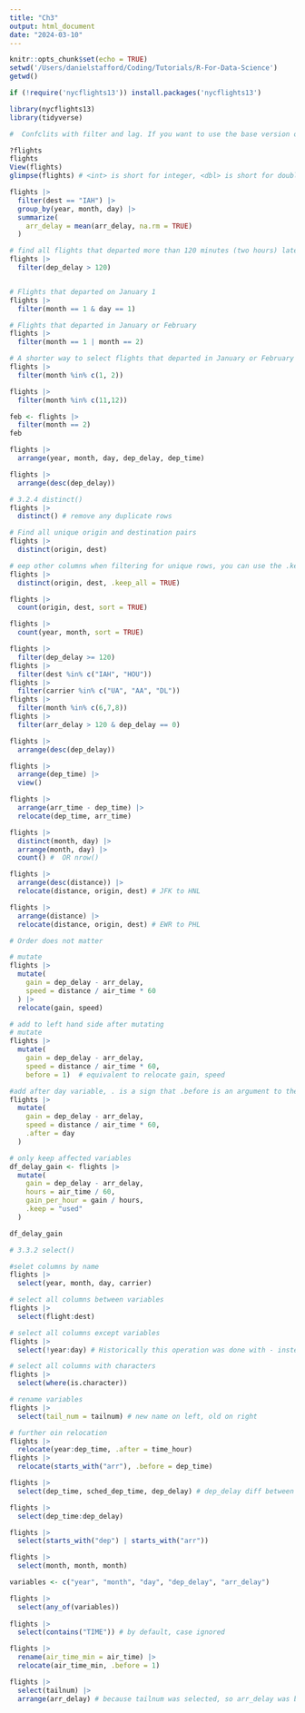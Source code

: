 ```yaml
---
title: "Ch3"
output: html_document
date: "2024-03-10"
---
```


```r
knitr::opts_chunk$set(echo = TRUE)
setwd('/Users/danielstafford/Coding/Tutorials/R-For-Data-Science')
getwd()
```

```r
if (!require('nycflights13')) install.packages('nycflights13')

library(nycflights13)
library(tidyverse)

#  Confclits with filter and lag. If you want to use the base version of these functions after loading dplyr, you’ll need to use their full names: stats::filter() and stats::lag().
```

```r
?flights
flights
View(flights)
glimpse(flights) # <int> is short for integer, <dbl> is short for double (aka real numbers), <chr> for character (aka strings), and <dttm> for date-time.
```

```r
flights |>
  filter(dest == "IAH") |> 
  group_by(year, month, day) |> 
  summarize(
    arr_delay = mean(arr_delay, na.rm = TRUE)
  )

# find all flights that departed more than 120 minutes (two hours) late:
flights |> 
  filter(dep_delay > 120)


# Flights that departed on January 1
flights |> 
  filter(month == 1 & day == 1)

# Flights that departed in January or February
flights |> 
  filter(month == 1 | month == 2)

# A shorter way to select flights that departed in January or February
flights |> 
  filter(month %in% c(1, 2))

flights |>
  filter(month %in% c(11,12))

feb <- flights |>
  filter(month == 2)
feb

flights |> 
  arrange(year, month, day, dep_delay, dep_time)

flights |> 
  arrange(desc(dep_delay))

# 3.2.4 distinct() 
flights |> 
  distinct() # remove any duplicate rows

# Find all unique origin and destination pairs
flights |> 
  distinct(origin, dest)

# eep other columns when filtering for unique rows, you can use the .keep_all = TRUE option.
flights |> 
  distinct(origin, dest, .keep_all = TRUE)

flights |>
  count(origin, dest, sort = TRUE)

flights |>
  count(year, month, sort = TRUE)
```


```r
flights |>
  filter(dep_delay >= 120)
flights |>
  filter(dest %in% c("IAH", "HOU")) 
flights |>
  filter(carrier %in% c("UA", "AA", "DL")) 
flights |>
  filter(month %in% c(6,7,8)) 
flights |>
  filter(arr_delay > 120 & dep_delay == 0)

flights |>
  arrange(desc(dep_delay))

flights |>
  arrange(dep_time) |>
  view()

flights |>
  arrange(arr_time - dep_time) |>
  relocate(dep_time, arr_time)

flights |>
  distinct(month, day) |>
  arrange(month, day) |>
  count() #  OR nrow()

flights |>
  arrange(desc(distance)) |>
  relocate(distance, origin, dest) # JFK to HNL

flights |>
  arrange(distance) |>
  relocate(distance, origin, dest) # EWR to PHL

# Order does not matter
```

```r

# mutate
flights |> 
  mutate(
    gain = dep_delay - arr_delay,
    speed = distance / air_time * 60
  ) |>
  relocate(gain, speed) 

# add to left hand side after mutating
# mutate
flights |> 
  mutate(
    gain = dep_delay - arr_delay,
    speed = distance / air_time * 60,
    before = 1)  # equivalent to relocate gain, speed

#add after day variable, . is a sign that .before is an argument to the mutate function, not a variable name
flights |>
  mutate(
    gain = dep_delay - arr_delay,
    speed = distance / air_time * 60,
    .after = day
  )

# only keep affected variables
df_delay_gain <- flights |> 
  mutate(
    gain = dep_delay - arr_delay,
    hours = air_time / 60,
    gain_per_hour = gain / hours,
    .keep = "used"
  )

df_delay_gain

# 3.3.2 select() 

#selet columns by name
flights |> 
  select(year, month, day, carrier)

# select all columns between variables
flights |> 
  select(flight:dest)

# select all columns except variables
flights |> 
  select(!year:day) # Historically this operation was done with - instead of !, so you’re likely to see that in the wild. These two operators serve the same purpose but with subtle differences in behavior. We recommend using ! because it reads as “not” and combines well with & and |.

# select all columns with characters
flights |> 
  select(where(is.character))

# rename variables
flights |> 
  select(tail_num = tailnum) # new name on left, old on right

# further oin relocation
flights |> 
  relocate(year:dep_time, .after = time_hour)
flights |> 
  relocate(starts_with("arr"), .before = dep_time) 


```

```r

flights |> 
  select(dep_time, sched_dep_time, dep_delay) # dep_delay diff between dep_time and sched

flights |> 
  select(dep_time:dep_delay)

flights |> 
  select(starts_with("dep") | starts_with("arr"))

flights |> 
  select(month, month, month)

variables <- c("year", "month", "day", "dep_delay", "arr_delay")

flights |> 
  select(any_of(variables))
  
flights |> 
  select(contains("TIME")) # by default, case ignored

flights |> 
  rename(air_time_min = air_time) |> 
  relocate(air_time_min, .before = 1)

flights |> 
  select(tailnum) |> 
  arrange(arr_delay) # because tailnum was selected, so arr_delay was booted
```

